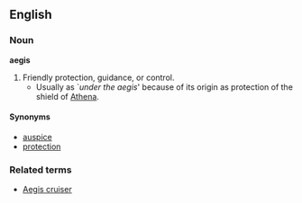 ==English==
=== Noun ===
'''aegis'''
# Friendly protection, guidance, or control.   
#* Usually as `''under the aegis''' because of its origin as protection of the shield of [[:w:Athena|Athena]].
==== Synonyms ====
* [[auspice]]
* [[protection]]

===Related terms===
* [[Aegis cruiser]]